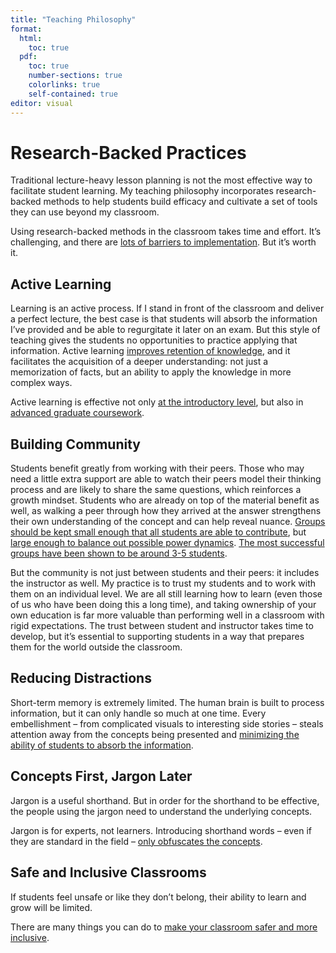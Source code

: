 ```yaml
---
title: "Teaching Philosophy"
format: 
  html:
    toc: true
  pdf:
    toc: true
    number-sections: true
    colorlinks: true
    self-contained: true
editor: visual
---
```


# Research-Backed Practices

Traditional lecture-heavy lesson planning is not the most effective way to facilitate student learning. My teaching philosophy incorporates research-backed methods to help students build efficacy and cultivate a set of tools they can use beyond my classroom.

Using research-backed methods in the classroom takes time and effort. It's challenging, and there are [lots of barriers to implementation](https://www.ncbi.nlm.nih.gov/pmc/articles/PMC3516788/). But it's worth it.

## Active Learning

Learning is an active process. If I stand in front of the classroom and deliver a perfect lecture, the best case is that students will absorb the information I've provided and be able to regurgitate it later on an exam. But this style of teaching gives the students no opportunities to practice applying that information. Active learning [improves retention of knowledge](https://www.pnas.org/doi/10.1073/pnas.1319030111), and it facilitates the acquisition of a deeper understanding: not just a memorization of facts, but an ability to apply the knowledge in more complex ways.

Active learning is effective not only [at the introductory level](https://www.ncbi.nlm.nih.gov/pmc/articles/PMC1305885/), but also in [advanced graduate coursework](https://arxiv.org/abs/2012.03851).

## Building Community

Students benefit greatly from working with their peers. Those who may need a little extra support are able to watch their peers model their thinking process and are likely to share the same questions, which reinforces a growth mindset. Students who are already on top of the material benefit as well, as walking a peer through how they arrived at the answer strengthens their own understanding of the concept and can help reveal nuance. [Groups should be kept small enough that all students are able to contribute](https://www.trevormuir.com/blog/optimal-student-group-size), but [large enough to balance out possible power dynamics](https://www.trevormuir.com/blog/optimal-student-group-size). [The most successful groups have been shown to be around 3-5 students](https://psycnet.apa.org/record/2006-05169-008?doi=1).

But the community is not just between students and their peers: it includes the instructor as well. My practice is to trust my students and to work with them on an individual level. We are all still learning how to learn (even those of us who have been doing this a long time), and taking ownership of your own education is far more valuable than performing well in a classroom with rigid expectations. The trust between student and instructor takes time to develop, but it's essential to supporting students in a way that prepares them for the world outside the classroom.

## Reducing Distractions

Short-term memory is extremely limited. The human brain is built to process information, but it can only handle so much at one time. Every embellishment -- from complicated visuals to interesting side stories -- steals attention away from the concepts being presented and [minimizing the ability of students to absorb the information](https://cwsei.ubc.ca/sites/default/files/cwsei/resources/literature/Cognitive-Load_CWSEI.pdf).

## Concepts First, Jargon Later

Jargon is a useful shorthand. But in order for the shorthand to be effective, the people using the jargon need to understand the underlying concepts.

Jargon is for experts, not learners. Introducing shorthand words -- even if they are standard in the field -- [only obfuscates the concepts](https://iubmb.onlinelibrary.wiley.com/doi/full/10.1002/bmb.20922).

## Safe and Inclusive Classrooms

If students feel unsafe or like they don't belong, their ability to learn and grow will be limited.

There are many things you can do to [make your classroom safer and more inclusive](#inclusive-classroom).
